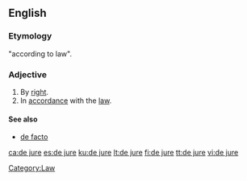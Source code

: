 ==English==

===Etymology===
{{L.}} "according to law".

===Adjective===
{{en-adj|pos=[[de]] [[jure]]|-}}

# By [[right]].
# In [[accordance]] with the [[law]].

====See also====
*[[de facto]]

[[Category:Law]]

[[ca:de jure]]
[[es:de jure]]
[[ku:de jure]]
[[lt:de jure]]
[[fi:de jure]]
[[tt:de jure]]
[[vi:de jure]]